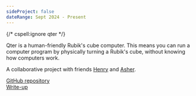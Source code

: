 ```yaml
---
sideProject: false
dateRange: Sept 2024 - Present
---
```

{/* cspell:ignore qter */}

Qter is a human-friendly Rubik's cube computer. This means you can run a computer program by physically turning a Rubik's cube, without knowing how computers work.

A collaborative project with friends [Henry](https://hrovnyak.gitlab.io/) and [Asher](https://thegraycuber.github.io/).

[GitHub repository](https://github.com/ArhanChaudhary/qter) \
[Write-up](https://github.com/ArhanChaudhary/qter/blob/main/README.md)
